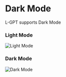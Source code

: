 # Dark Mode

L-GPT supports Dark Mode

### Light Mode

![Light Mode](/basic/dark-mode/light.png)

### Dark Mode

![Dark Mode](/basic/dark-mode/dark.png)
